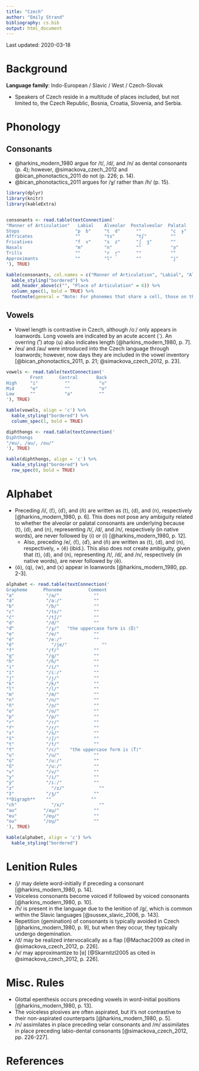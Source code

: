 ```yaml
---
title: "Czech"
author: "Emily Strand"
bibliography: cs.bib
output: html_document
---
```


Last updated: 2020-03-18

# Background

**Language family**: Indo-European / Slavic / West / Czech-Slovak

* Speakers of Czech reside in a multitude of places included, but not limited to, the Czech Republic, Bosnia, Croatia, Slovenia, and Serbia.

# Phonology

## Consonants

* @harkins_modern_1980 argue for /t/, /d/, and /n/ as dental consonants (p. 4); however, @simackova_czech_2012 and @bican_phonotactics_2011 do not (p. 226; p. 14).
* @bican_phonotactics_2011 argues for /ɣ/ rather than /ɦ/ (p. 15).

```r

library(dplyr)
library(knitr)
library(kableExtra)


consonants <- read.table(textConnection('
"Manner of Articulation"   Labial    Alveolar  Postalveolar  Palatal     Velar    Glottal
Stops                     "p  b"     "t  d"      ""           "c  ɟ"     "k  ɡ"     ""
Affricates                ""         "ts"        "tʃ"         ""         ""         ""
Fricatives                "f  v"     "s  z"      "ʃ  ʒ"       ""         "x"        "ɦ"
Nasals                    "m"        "n"         ""           "ɲ"        ""         ""
Trills                    ""         "r  r̝"      ""           ""         ""         ""
Approximants              ""         "l"         ""           "j"        ""         ""
'), TRUE)

kable(consonants, col.names = c("Manner of Articulation", "Labial", "Alveolar", "Postalveolar", "Palatal", "Velar", "Glottal"), align = 'c') %>%
  kable_styling("bordered") %>%
  add_header_above(c("", "Place of Articulation" = 6)) %>%
  column_spec(1, bold = TRUE) %>%
  footnote(general = "Note: For phonemes that share a cell, those on the left are voiceless and those on the right are voiced. Both alveolar trills are voiced, but the phoneme on the right is pronounced with frication.", general_title = "")
```

## Vowels

* Vowel length is contrastive in Czech, although /oː/ only appears in loanwords. Long vowels are indicated by an acute accent (´). An overring (˚) atop ⟨u⟩ also indicates length [@harkins_modern_1980, p. 7].  
* /eu/ and /au/ were introduced into the Czech language through loanwords; however, now days they are included in the vowel inventory [@bican_phonotactics_2011, p. 21; @simackova_czech_2012, p. 23].

```r

vowels <- read.table(textConnection('
         Front      Central       Back
High     "i"          ""           "u"         
Mid      "e"          ""           "o"
Low      ""           "a"          ""
'), TRUE)

kable(vowels, align = 'c') %>%
  kable_styling("bordered") %>%
  column_spec(1, bold = TRUE)
```  

```r

diphthongs <- read.table(textConnection('
Diphthongs   
"/eu/, /au/, /ou/"
'), TRUE)

kable(diphthongs, align = 'c') %>%
  kable_styling("bordered") %>%
  row_spec(0, bold = TRUE)
```    

# Alphabet

* Preceding /i/, ⟨ť⟩, ⟨ď⟩, and ⟨ň⟩ are written as ⟨t⟩, ⟨d⟩, and ⟨n⟩, respectively [@harkins_modern_1980, p. 6]. This does not pose any ambiguity related to whether the alveolar or palatal consonants are underlying because ⟨t⟩, ⟨d⟩, and ⟨n⟩, representing /t/, /d/, and /n/, respectively (in native words), are never followed by ⟨i⟩ or ⟨í⟩ [@harkins_modern_1980, p. 12].
    - Also, preceding /e/, ⟨ť⟩, ⟨ď⟩, and ⟨ň⟩ are written as ⟨t⟩, ⟨d⟩, and ⟨n⟩, respectively, + ⟨ě⟩ (ibid.). This also does not create ambiguity, given that ⟨t⟩, ⟨d⟩, and ⟨n⟩, representing /t/, /d/, and /n/, respectively (in native words), are never followed by ⟨ě⟩.
* ⟨ó⟩, ⟨q⟩, ⟨w⟩, and ⟨x⟩ appear in loanwords [@harkins_modern_1980, pp. 2-3].

```r

alphabet <- read.table(textConnection('
Grapheme      Phoneme          Comment
"a"	           "/a/"             ""
"á"	           "/aː/"            ""
"b"	           "/b/"             ""
"c"	           "/ts/"            ""
"č"	           "/tʃ/"            ""
"d"	           "/d/"             ""
"ď"	           "/ɟ/"   "the uppercase form is ⟨Ď⟩"
"e"	           "/e/"             ""
"é"	           "/eː/"            ""
"ě"          	 "/je/"             ""
"f"	           "/f/"             ""
"g"	           "/ɡ/"             ""
"h"	           "/ɦ/"             ""
"i"	           "/i/"             ""
"í"	           "/iː/"            ""
"j"	           "/j/"             ""
"k"	           "/k/"             ""
"l"	           "/l/"             ""
"m"	           "/m/"             ""
"n"	           "/n/"             ""
"ň"	           "/ɲ/"             ""
"o"	           "/o/"             ""
"p"	           "/p/"             ""
"r"	           "/r/"             ""
"ř"	           "/r̝/"             ""
"s"	           "/s/"             ""
"š"	           "/ʃ/"             ""
"t"	           "/t/"             ""
"ť"	           "/c/"    "the uppercase form is ⟨Ť⟩"
"u"	           "/u/"             ""
"ú"	           "/uː/"            ""
"ů"	           "/uː/"            ""
"v"	           "/v/"             ""  
"y"	           "/i/"             ""
"ý"	           "/iː/"            ""
"z"         	 "/z/"             ""
"ž"            "/ʒ/"             ""
**Digraph**    ""               ""
"ch"	         "/x/"             ""
"au"          "/au̯/"             ""
"eu"          "/eu̯/"             ""
"ou"          "/ou̯/"             ""
'), TRUE)

kable(alphabet, align = 'c') %>%
  kable_styling("bordered")
```

# Lenition Rules

* /j/ may delete word-initially if preceding a consonant [@harkins_modern_1980, p. 14].  
* Voiceless consonants become voiced if followed by voiced consonants [@harkins_modern_1980, p. 10].  
* /ɦ/ is present in the language due to the lenition of /ɡ/, which is common within the Slavic languages [@sussex_slavic_2006, p. 143].  
* Repetition (gemination) of consonants is typically avoided in Czech [@harkins_modern_1980, p. 9], but when they occur, they typically undergo degemination.
* /d/ may be realized intervocalically as a flap [@Machac2009 as cited in @simackova_czech_2012, p. 226].
* /v/ may approximantize to [ʋ] [@Skarnitzl2005 as cited in @simackova_czech_2012, p. 226].

# Misc. Rules

* Glottal epenthesis occurs preceding vowels in word-initial positions [@harkins_modern_1980, p. 13].   
* The voiceless plosives are often aspirated, but it's not contrastive to their non-aspirated counterparts [@harkins_modern_1980, p. 5].
* /n/ assimilates in place preceding velar consonants and /m/ assimilates in place preceding labio-dental consonants [@simackova_czech_2012, pp. 226-227].

# References  
